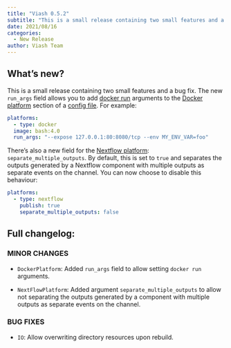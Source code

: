```yaml
---
title: "Viash 0.5.2"
subtitle: "This is a small release containing two small features and a bug fix."
date: 2021/08/16
categories:
  - New Release
author: Viash Team
---
```


## What's new?

This is a small release containing two small features and a bug fix.
The new `run_args` field allows you to add [docker run](https://docs.docker.com/engine/api/commandline/run/) arguments to the [Docker platform](/api/config/platform-docker/) section of a [config file](/api/config/config/). For example:

```yaml
platforms:
  - type: docker
  image: bash:4.0
  run_args: "--expose 127.0.0.1:80:8080/tcp --env MY_ENV_VAR=foo"
```

There's also a new field for the [Nextflow platform](/api/config/platform-nextflow/): `separate_multiple_outputs`. By default, this is set to `true` and separates the outputs generated by a Nextflow component with multiple outputs as separate events on the channel. You can now choose to disable this behaviour:

```yaml
platforms:
  - type: nextflow
    publish: true
    separate_multiple_outputs: false
```

## Full changelog:

### MINOR CHANGES

* `DockerPlatform`: Added `run_args` field to allow setting `docker run` arguments.

* `NextFlowPlatform`: Added argument `separate_multiple_outputs` to allow not separating the outputs generated by a
  component with multiple outputs as separate events on the channel.

### BUG FIXES

* `IO`: Allow overwriting directory resources upon rebuild.
